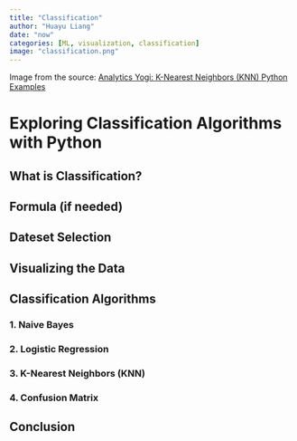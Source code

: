 ```yaml
---
title: "Classification"
author: "Huayu Liang"
date: "now"
categories: [ML, visualization, classification]
image: "classification.png"
---
```


Image from the source: [Analytics Yogi: K-Nearest Neighbors (KNN) Python Examples](https://vitalflux.com/k-nearest-neighbors-explained-with-python-examples/)

# Exploring Classification Algorithms with Python

## What is Classification? 

## Formula (if needed)

## Dateset Selection

## Visualizing the Data

## Classification Algorithms

### 1. Naive Bayes

### 2. Logistic Regression

### 3. **K-Nearest Neighbors (KNN)**

### 4. Confusion Matrix

## Conclusion
